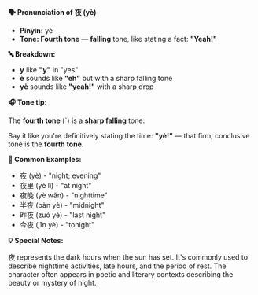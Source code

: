 **🗣️ Pronunciation of 夜 (yè)**

- **Pinyin:** yè
- **Tone: Fourth tone** — **falling** tone, like stating a fact: **"Yeah!"**

**🔤 Breakdown:**

- **y** like **"y"** in "yes"
- **è** sounds like **"eh"** but with a sharp falling tone
- **yè** sounds like **"yeah!"** with a sharp drop

**🎧 Tone tip:**

The **fourth tone** (ˋ) is a **sharp falling** tone:

Say it like you're definitively stating the time: **"yè!"** — that firm, conclusive tone is the
**fourth tone**.

**📝 Common Examples:**

- 夜 (yè) - "night; evening"
- 夜里 (yè lǐ) - "at night"
- 夜晚 (yè wǎn) - "nighttime"
- 半夜 (bàn yè) - "midnight"
- 昨夜 (zuó yè) - "last night"
- 今夜 (jīn yè) - "tonight"

**💡 Special Notes:**

夜 represents the dark hours when the sun has set. It's commonly used to describe nighttime
activities, late hours, and the period of rest. The character often appears in poetic and literary
contexts describing the beauty or mystery of night.
